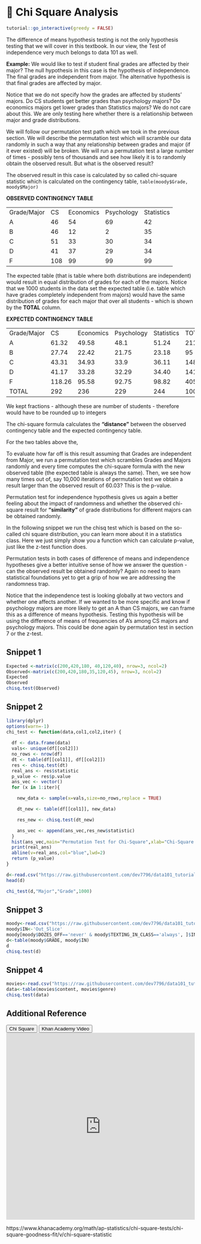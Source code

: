 # 🔖 Chi Square Analysis {#chitest}

<script src="files/js/dcl.js"></script>
<link rel="stylesheet" href="https://maxcdn.bootstrapcdn.com/bootstrap/3.4.1/css/bootstrap.min.css">
<script src="https://maxcdn.bootstrapcdn.com/bootstrap/3.4.1/js/bootstrap.min.js"></script>

```r
tutorial::go_interactive(greedy = FALSE)

```

The difference of means hypothesis testing is not the only hypothesis testing that we will cover in this textbook.  In our view, the Test of independence very much belongs to data 101 as well.

**Example:** We would like to test if student final grades are affected by their major?  The null hypothesis in this case is the hypothesis of independence. The final grades are independent from major. The alternative hypothesis is that final grades are affected by major. 

Notice that we do not specify how the grades are affected by students' majors.  Do CS students get better grades than psychology  majors? Do economics majors get lower grades than Statistics majors?  We do not care about this. We are only testing here whether there is a relationship between major and grade distributions.

We will follow our permutation test path which we took in the previous section. We will describe the permutation test which will scramble our data randomly in such a way that any relationship between grades and major  (if it ever existed) will be broken. We will run a permutation test a large number of times - possibly tens of thousands and see how likely it is to randomly obtain the observed result. But what is the observed result?

The observed result in this case is calculated by so called chi-square statistic which is calculated on the contingency table, ```table(moody$Grade, moody$Major)```

**OBSERVED CONTINGENCY TABLE**
<table>
<tr>
<td>Grade/Major</td>
<td>CS</td>
<td>Economics</td>
<td>Psychology</td>
<td>Statistics</td>
</tr>

<tr>
<td>A</td>
<td>46</td>
<td>54</td>
<td>69</td>
<td>42</td>
</tr>

<tr>
<td>B</td>
<td>46</td>
<td>12</td>
<td>2</td>
<td>35</td>
</tr>

<tr>
<td>C</td>
<td>51</td>
<td>33</td>
<td>30</td>
<td>34</td>
</tr>

<tr>
<td>D</td>
<td>41</td>
<td>37</td>
<td>29</td>
<td>34</td>
</tr>

<tr>
<td>F</td>
<td>108</td>
<td>99</td>
<td>99</td>
<td>99</td>
</tr>

</table>


The expected table (that is table where both distributions are independent) would result in equal distribution of grades for each of the majors.  Notice that we 1000 students in the data set the expected table (i.e. table which have grades completely independent from majors) would  have the same distribution of grades for each major that over all students - which is shown by the **TOTAL** column.

**EXPECTED CONTINGENCY TABLE**
<table>
<tr>
<td>Grade/Major</td>
<td>CS</td>
<td>Economics</td>
<td>Psychology</td>
<td>Statistics</td>
<td>TOTAL</td>
</tr>

<tr>
<td>A</td>
<td>61.32</td>
<td>49.58</td>
<td>48.1</td>
<td>51.24</td>
<td>211</td>
</tr>

<tr>
<td>B</td>
<td>27.74</td>
<td>22.42</td>
<td>21.75</td>
<td>23.18</td>
<td>95</td>
</tr>

<tr>
<td>C</td>
<td>43.31</td>
<td>34.93</td>
<td>33.9</td>
<td>36.11</td>
<td>148</td>
</tr>

<tr>
<td>D</td>
<td>41.17</td>
<td>33.28</td>
<td>32.29</td>
<td>34.40</td>
<td>141</td>
</tr>

<tr>
<td>F</td>
<td>118.26</td>
<td>95.58</td>
<td>92.75</td>
<td>98.82</td>
<td>405</td>
</tr>

<tr>
<td>TOTAL</td>
<td>292</td>
<td>236</td>
<td>229</td>
<td>244</td>
<td>1000</td>
</tr>
</table>

We kept fractions - although these are number of students - therefore would have to be rounded up to integers 

The chi-square formula calculates the **“distance”** between the observed contingency table and the expected contingency table.

\begin{equation}

\sum \frac{(O_i - E_j)^2}{E_i}\\


\text{where:}\\
\text{O = observed values}\\
\text{E = expected values}\\
\text{i = the number of rows in the table}\\
\text{j = the number of columns in the table}\\

\end{equation}

For the two tables above the, 

\begin{equation}

\sum \frac{(O_i - E_j)^2}{E_i}  = 60.03\\

\end{equation}


To evaluate how far off is this result assuming that Grades are independent from Major, we run a permutation test which scrambles Grades and Majors randomly and every time computes the chi-square formula with the new observed table (the expected table is always the same).  Then, we see how many times out of, say 10,000 iterations of permutation test we obtain a result larger than the observed result of 60.03? This is the p-value. 

Permutation test for independence hypothesis gives us again a better feeling about the impact of randomness and whether the observed chi-square result for **“similarity”** of grade distributions for different majors can be obtained randomly. 

In the following snippet we run the chisq test which is based on the so-called chi square distribution, you can learn more about it in a statistics class.  Here we just simply show you a function which can calculate p-value, just like the z-test function does. 

Permutation tests in both cases of difference of means and independence hypotheses give a better intuitive sense of how we answer the question - can the observed result be obtained randomly?  Again no need to learn statistical foundations yet to get a grip of how we are addressing the randomness trap. 

Notice that the independence test is looking globally at two vectors and whether one affects another. If we wanted to be more specific and know if psychology majors are more likely to get an A than CS majors, we can frame this as a difference of means hypothesis. Testing this hypothesis will be using the difference of means of frequencies of A’s among CS majors and psychology majors.  This could be done again by permutation test in section 7 or the z-test. 


## Snippet 1

```r
Expected <-matrix(c(200,420,180, 40,120,40), nrow=3, ncol=2)
Observed<-matrix(c(200,420,180,35,120,45), nrow=3, ncol=2)
Expected
Observed
chisq.test(Observed)
```

## Snippet 2

```r
library(dplyr)
options(warn=-1)
chi_test <- function(data,col1,col2,iter) {
  
  df <- data.frame(data)
  vals<- unique(df[[col2]])
  no_rows <- nrow(df)
  dt <- table(df[[col1]], df[[col2]])
  res <- chisq.test(dt)
  real_ans <- res$statistic
  p_value <- res$p.value
  ans_vec <- vector()
  for (x in 1:iter){

    new_data <- sample(x=vals,size=no_rows,replace = TRUE)

    dt_new <- table(df[[col1]], new_data)

    res_new <- chisq.test(dt_new)

    ans_vec <- append(ans_vec,res_new$statistic)
  }
  hist(ans_vec,main="Permutation Test for Chi-Square",xlab="Chi-Square Values",breaks = 100)
  print(real_ans)
  abline(v=real_ans,col="blue",lwd=2)
  return (p_value)
}

```


```r

d<-read.csv("https://raw.githubusercontent.com/dev7796/data101_tutorial/main/files/dataset/MoodyMarch2022b.csv")
head(d)

chi_test(d,"Major","Grade",1000)

```

## Snippet 3

```r
moody<-read.csv("https://raw.githubusercontent.com/dev7796/data101_tutorial/main/files/dataset/moody2022_new.csv")
moody$IN<-'Out_Slice'
moody[moody$DOZES_OFF=='never' & moody$TEXTING_IN_CLASS=='always', ]$IN<-'In_Slice'
d<-table(moody$GRADE, moody$IN)
d
chisq.test(d)
```

## Snippet 4


```r
movies<-read.csv("https://raw.githubusercontent.com/dev7796/data101_tutorial/main/files/dataset/Movies2022F-4.csv")
data<-table(movies$content, movies$genre)
chisq.test(data)
```

## Additional Reference

<button class="btn btn-primary" data-toggle="collapse" data-target="#CS12">Chi Square</button> 

<button class="btn btn-primary" data-toggle="collapse" data-target="#KH13">Khan Academy Video</button>

<div id="CS12" class="collapse">
<embed src="https://docs.google.com/presentation/d/1h-h2S5lW6ReFwdeJKNflPpE0iCjoS08T0mpgSLiFv88/edit?usp=sharing" width="100%" height="500px"></embed>
</div>

<div id="KH13" class="collapse">https://www.khanacademy.org/math/ap-statistics/chi-square-tests/chi-square-goodness-fit/v/chi-square-statistic
</div>
